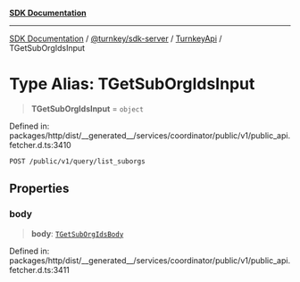 [**SDK Documentation**](../../../../../README.mdx)

***

[SDK Documentation](../../../../../packages.mdx) / [@turnkey/sdk-server](../../../README.mdx) / [TurnkeyApi](../README.mdx) / TGetSubOrgIdsInput

# Type Alias: TGetSubOrgIdsInput

> **TGetSubOrgIdsInput** = `object`

Defined in: packages/http/dist/\_\_generated\_\_/services/coordinator/public/v1/public\_api.fetcher.d.ts:3410

`POST /public/v1/query/list_suborgs`

## Properties

### body

> **body**: [`TGetSubOrgIdsBody`](TGetSubOrgIdsBody.mdx)

Defined in: packages/http/dist/\_\_generated\_\_/services/coordinator/public/v1/public\_api.fetcher.d.ts:3411
